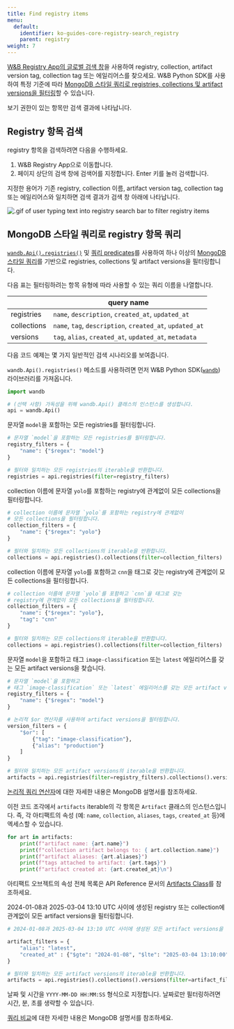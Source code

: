 ```yaml
---
title: Find registry items
menu:
  default:
    identifier: ko-guides-core-registry-search_registry
    parent: registry
weight: 7
---
```


[W&B Registry App의 글로벌 검색 창](/ko/guides/core/registry/search_registry/#search-for-registry-items)을 사용하여 registry, collection, artifact version tag, collection tag 또는 에일리어스를 찾으세요. W&B Python SDK를 사용하여 특정 기준에 따라 [MongoDB 스타일 쿼리로 registries, collections 및 artifact versions을 필터링](/ko/guides/core/registry/search_registry/#query-registry-items-with-mongodb-style-queries)할 수 있습니다.

보기 권한이 있는 항목만 검색 결과에 나타납니다.

## Registry 항목 검색

registry 항목을 검색하려면 다음을 수행하세요.

1. W&B Registry App으로 이동합니다.
2. 페이지 상단의 검색 창에 검색어를 지정합니다. Enter 키를 눌러 검색합니다.

지정한 용어가 기존 registry, collection 이름, artifact version tag, collection tag 또는 에일리어스와 일치하면 검색 결과가 검색 창 아래에 나타납니다.

<Frame>
    <img src="/images/registry/search_registry.gif" alt=".gif of user typing text into registry search bar to filter registry items"  />
</Frame>

## MongoDB 스타일 쿼리로 registry 항목 쿼리

[`wandb.Api().registries()`](/ko/ref/python/public-api/api#registries) 및 [쿼리 predicates](https://www.mongodb.com/docs/manual/reference/glossary/#std-term-query-predicate)를 사용하여 하나 이상의 [MongoDB 스타일 쿼리](https://www.mongodb.com/docs/compass/current/query/filter/)를 기반으로 registries, collections 및 artifact versions을 필터링합니다.

다음 표는 필터링하려는 항목 유형에 따라 사용할 수 있는 쿼리 이름을 나열합니다.

| | query name |
| ----- | ----- |
| registries | `name`, `description`, `created_at`, `updated_at` |
| collections | `name`, `tag`, `description`, `created_at`, `updated_at` |
| versions | `tag`, `alias`, `created_at`, `updated_at`, `metadata` |

다음 코드 예제는 몇 가지 일반적인 검색 시나리오를 보여줍니다.

`wandb.Api().registries()` 메소드를 사용하려면 먼저 W&B Python SDK([`wandb`](/ko/ref/python)) 라이브러리를 가져옵니다.
```python
import wandb

# (선택 사항) 가독성을 위해 wandb.Api() 클래스의 인스턴스를 생성합니다.
api = wandb.Api()
```

문자열 `model`을 포함하는 모든 registries를 필터링합니다.

```python
# 문자열 `model`을 포함하는 모든 registries를 필터링합니다.
registry_filters = {
    "name": {"$regex": "model"}
}

# 필터와 일치하는 모든 registries의 iterable을 반환합니다.
registries = api.registries(filter=registry_filters)
```

collection 이름에 문자열 `yolo`를 포함하는 registry에 관계없이 모든 collections을 필터링합니다.

```python
# collection 이름에 문자열 `yolo`를 포함하는 registry에 관계없이
# 모든 collections을 필터링합니다.
collection_filters = {
    "name": {"$regex": "yolo"}
}

# 필터와 일치하는 모든 collections의 iterable을 반환합니다.
collections = api.registries().collections(filter=collection_filters)
```

collection 이름에 문자열 `yolo`를 포함하고 `cnn`을 태그로 갖는 registry에 관계없이 모든 collections을 필터링합니다.

```python
# collection 이름에 문자열 `yolo`를 포함하고 `cnn`을 태그로 갖는
# registry에 관계없이 모든 collections을 필터링합니다.
collection_filters = {
    "name": {"$regex": "yolo"},
    "tag": "cnn"
}

# 필터와 일치하는 모든 collections의 iterable을 반환합니다.
collections = api.registries().collections(filter=collection_filters)
```

문자열 `model`을 포함하고 태그 `image-classification` 또는 `latest` 에일리어스를 갖는 모든 artifact versions을 찾습니다.

```python
# 문자열 `model`을 포함하고
# 태그 `image-classification` 또는 `latest` 에일리어스를 갖는 모든 artifact versions을 찾습니다.
registry_filters = {
    "name": {"$regex": "model"}
}

# 논리적 $or 연산자를 사용하여 artifact versions을 필터링합니다.
version_filters = {
    "$or": [
        {"tag": "image-classification"},
        {"alias": "production"}
    ]
}

# 필터와 일치하는 모든 artifact versions의 iterable을 반환합니다.
artifacts = api.registries(filter=registry_filters).collections().versions(filter=version_filters)
```

[논리적 쿼리 연산자](https://www.mongodb.com/docs/manual/reference/operator/query-logical/)에 대한 자세한 내용은 MongoDB 설명서를 참조하세요.

이전 코드 조각에서 `artifacts` iterable의 각 항목은 `Artifact` 클래스의 인스턴스입니다. 즉, 각 아티팩트의 속성 (예: `name`, `collection`, `aliases`, `tags`, `created_at` 등)에 엑세스할 수 있습니다.

```python
for art in artifacts:
    print(f"artifact name: {art.name}")
    print(f"collection artifact belongs to: { art.collection.name}")
    print(f"artifact aliases: {art.aliases}")
    print(f"tags attached to artifact: {art.tags}")
    print(f"artifact created at: {art.created_at}\n")
```
아티팩트 오브젝트의 속성 전체 목록은 API Reference 문서의 [Artifacts Class](/ko/ref/python/artifact/)를 참조하세요.

2024-01-08과 2025-03-04 13:10 UTC 사이에 생성된 registry 또는 collection에 관계없이 모든 artifact versions을 필터링합니다.

```python
# 2024-01-08과 2025-03-04 13:10 UTC 사이에 생성된 모든 artifact versions을 찾습니다.

artifact_filters = {
    "alias": "latest",
    "created_at" : {"$gte": "2024-01-08", "$lte": "2025-03-04 13:10:00"},
}

# 필터와 일치하는 모든 artifact versions의 iterable을 반환합니다.
artifacts = api.registries().collections().versions(filter=artifact_filters)
```

날짜 및 시간을 `YYYY-MM-DD HH:MM:SS` 형식으로 지정합니다. 날짜로만 필터링하려면 시간, 분, 초를 생략할 수 있습니다.

[쿼리 비교](https://www.mongodb.com/docs/manual/reference/operator/query-comparison/)에 대한 자세한 내용은 MongoDB 설명서를 참조하세요.
